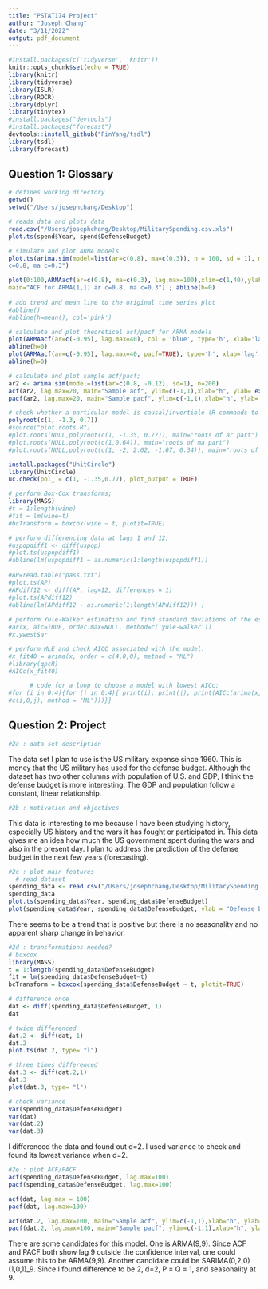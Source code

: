 ```yaml
---
title: "PSTAT174 Project"
author: "Joseph Chang"
date: "3/11/2022"
output: pdf_document
---
```


```r
#install.packages(c('tidyverse', 'knitr'))
knitr::opts_chunk$set(echo = TRUE)
library(knitr)
library(tidyverse) 
library(ISLR) 
library(ROCR)
library(dplyr)
library(tinytex)
#install.packages("devtools")
#install.packages("forecast")
devtools::install_github("FinYang/tsdl")
library(tsdl)
library(forecast)
```

## Question 1: Glossary
```r
# defines working directory
getwd()
setwd("/Users/josephchang/Desktop")

# reads data and plots data
read.csv("/Users/josephchang/Desktop/MilitarySpending.csv.xls")
plot.ts(spend$Year, spend$DefenseBudget)

# simulate and plot ARMA models
plot.ts(arima.sim(model=list(ar=c(0.8), ma=c(0.3)), n = 100, sd = 1), main="ARMA(1,1), ar
c=0.8, ma c=0.3")

plot(0:100,ARMAacf(ar=c(0.8), ma=c(0.3), lag.max=100),xlim=c(1,40),ylab="r",type="h",
main="ACF for ARMA(1,1) ar c=0.8, ma c=0.3") ; abline(h=0)
    
# add trend and mean line to the original time series plot
#abline()
#abline(h=mean(), col='pink')

# calculate and plot theoretical acf/pacf for ARMA models
plot(ARMAacf(ar=c(-0.95), lag.max=40), col = 'blue', type='h', xlab='lag', ylim=c(-0.8,1))
abline(h=0)
plot(ARMAacf(ar=c(-0.95), lag.max=40, pacf=TRUE), type='h', xlab='lag', ylim=c(-0.8,1))
abline(h=0)

# calculate and plot sample acf/pacf;
ar2 <- arima.sim(model=list(ar=c(0.8, -0.12), sd=1), n=200)
acf(ar2, lag.max=20, main="Sample acf", ylim=c(-1,1),xlab="h", ylab= expression(hat(rho)[X](h)))
pacf(ar2, lag.max=20, main="Sample pacf", ylim=c(-1,1),xlab="h", ylab= expression(hat(rho)[X](h)))

# check whether a particular model is causal/invertible (R commands to find and plot roots of polynomials)
polyroot(c(1, -1.3, 0.7))
#source("plot.roots.R")
#plot.roots(NULL,polyroot(c(1, -1.35, 0.77)), main="roots of ar part")
#plot.roots(NULL,polyroot(c(1,0.64)), main="roots of ma part")
#plot.roots(NULL,polyroot(c(1, -2, 2.02, -1.07, 0.34)), main="roots of ar part") 

install.packages("UnitCircle")
library(UnitCircle)
uc.check(pol_ = c(1, -1.35,0.77), plot_output = TRUE)

# perform Box-Cox transforms;
library(MASS)
#t = 1:length(wine)
#fit = lm(wine~t)
#bcTransform = boxcox(wine ~ t, plotit=TRUE)

# perform differencing data at lags 1 and 12;
#uspopdiff1 <- diff(uspop)
#plot.ts(uspopdiff1)
#abline(lm(uspopdiff1 ~ as.numeric(1:length(uspopdiff1))
          
#AP=read.table("pass.txt")
#plot.ts(AP)
#APdiff12 <- diff(AP, lag=12, differences = 1)
#plot.ts(APdiff12)
#abline(lm(APdiff12 ~ as.numeric(1:length(APdiff12))) )
          
# perform Yule-Walker estimation and find standard deviations of the estimates.
#ar(x, aic=TRUE, order.max=NULL, method=c('yule-walker'))
#x.ywest$ar

# perform MLE and check AICC associated with the model.
#x_fit40 = arima(x, order = c(4,0,0), method = "ML")
#library(qpcR)
#AICc(x_fit40)

      # code for a loop to choose a model with lowest AICc:
#for (i in 0:4){for (j in 0:4){ print(i); print(j); print(AICc(arima(x, order = 
#c(i,0,j), method = "ML")))}}


```

## Question 2: Project
```r
#2a : data set description
```
The data set I plan to use is the US military expense since 1960. This is money that the US military has used for the defense budget. Although the dataset has two other columns with population of U.S. and GDP, I think the defense budget is more interesting. The GDP and population follow a constant, linear relationship.

```r
#2b : motivation and objectives
```
This data is interesting to me because I have been studying history, especially US history and the wars it has fought or participated in. This data gives me an idea how much the US government spent during the wars and also in the present day. I plan to address the prediction of the defense budget in the next few years (forecasting).

```r
#2c : plot main features
  # read dataset
spending_data <- read.csv("/Users/josephchang/Desktop/MilitarySpending.csv.xls")
spending_data
plot.ts(spending_data$Year, spending_data$DefenseBudget)
plot(spending_data$Year, spending_data$DefenseBudget, ylab = "Defense budget (in US billion)", xlab = "year", type="l")
```
There seems to be a trend that is positive but there is no seasonality and no apparent sharp change in behavior.

```r
#2d : transformations needed?
# boxcox
library(MASS)
t = 1:length(spending_data$DefenseBudget)
fit = lm(spending_data$DefenseBudget~t)
bcTransform = boxcox(spending_data$DefenseBudget ~ t, plotit=TRUE)

# difference once
dat <- diff(spending_data$DefenseBudget, 1)
dat

# twice differenced
dat.2 <- diff(dat, 1)
dat.2
plot.ts(dat.2, type= "l")

# three times differenced
dat.3 <- diff(dat.2,1)
dat.3
plot(dat.3, type= "l")

# check variance
var(spending_data$DefenseBudget)
var(dat)
var(dat.2)
var(dat.3)
```
I differenced the data and found out d=2. I used variance to check and found its lowest variance when d=2.

```r
#2e : plot ACF/PACF
acf(spending_data$DefenseBudget, lag.max=100)
pacf(spending_data$DefenseBudget, lag.max=100)

acf(dat, lag.max = 100)
pacf(dat, lag.max=100)

acf(dat.2, lag.max=100, main="Sample acf", ylim=c(-1,1),xlab="h", ylab= expression(hat(rho)[X](h)))
pacf(dat.2, lag.max=100, main="Sample pacf", ylim=c(-1,1),xlab="h", ylab= expression(hat(rho)[X](h)))
```
There are some candidates for this model. One is ARMA(9,9). Since ACF and PACF both show lag 9 outside the confidence interval, one could assume this to be ARMA(9,9). Another candidate could be SARIMA(0,2,0)(1,0,1)_9. Since I found difference to be 2, d=2, P = Q = 1, and seasonality at 9. 

